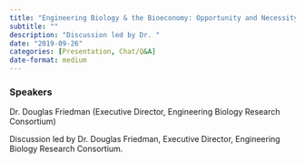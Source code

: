 ```yaml
---
title: "Engineering Biology & the Bioeconomy: Opportunity and Necessity of Policy Engagement"
subtitle: ""
description: "Discussion led by Dr. "
date: "2019-09-26"
categories: [Presentation, Chat/Q&A]
date-format: medium 
---
```


### Speakers  
Dr. Douglas Friedman (Executive Director, Engineering Biology Research Consortium)

Discussion led by Dr. Douglas Friedman, Executive Director, Engineering Biology Research Consortium.

